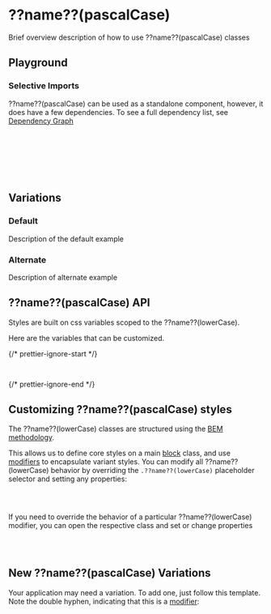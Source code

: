 

<Meta of={??name??(pascalCase)Stories} />

# ??name??(pascalCase)

Brief overview description of how to use ??name??(pascalCase) classes

## Playground

<Canvas of={??name??(pascalCase)Stories.Default} />
<Controls of={??name??(pascalCase)Stories.Default} />

### Selective Imports

??name??(pascalCase) can be used as a standalone component, however, it does have a few dependencies. To see a full dependency list, see [Dependency Graph](?path=/docs/overview-selective-imports--docs#dependencies)

```css
// Depends on
@import '@rolemodel/optics/dist/scss/core/tokens';
@import '@rolemodel/optics/dist/scss/core/base';

// Component
@import '@rolemodel/optics/dist/scss/components/??name??(lowerCase)';
```

## Variations

### Default

Description of the default example

<Canvas of={??name??(pascalCase)Stories.Default} />

### Alternate

Description of alternate example

<Canvas of={??name??(pascalCase)Stories.Alternate} />

## ??name??(pascalCase) API

Styles are built on css variables scoped to the ??name??(lowerCase).

Here are the variables that can be customized.

{/* prettier-ignore-start */}
```css
--_op-
```
{/* prettier-ignore-end */}

## Customizing ??name??(pascalCase) styles

<div
  dangerouslySetInnerHTML={{
    __html: createAlert({
      title: 'Important!',
      description: 'These patterns represent how to customize the style of the ??name??(lowerCase) for your project.',
    }).outerHTML,
  }}
></div>

The ??name??(lowerCase) classes are structured using the [BEM methodology](https://getbem.com/naming).

This allows us to define core styles on a main [block](https://getbem.com/naming/#block) class, and use [modifiers](https://getbem.com/naming/#modifier) to encapsulate variant styles. You can modify all ??name??(lowerCase) behavior by overriding the `.??name??(lowerCase)` placeholder selector and setting any properties:

```css
.??name??(lowerCase) {
}
```

If you need to override the behavior of a particular ??name??(lowerCase) modifier, you can open the respective class and set or change properties

```css
.??name??(lowerCase)--modifier {
}
```

## New ??name??(pascalCase) Variations

<div
  dangerouslySetInnerHTML={{
    __html: createAlert({
      title: 'Important!',
      description: 'These patterns represent how to create new variations of the ??name??(pascalCase) for your project.',
    }).outerHTML,
  }}
></div>

Your application may need a variation. To add one, just follow this template. Note the double hyphen, indicating that this is a [modifier](https://getbem.com/naming/#modifier):

```css
.??name??(lowerCase)--{name} {
  @extend %??name??(lowerCase)-global;
}
```
